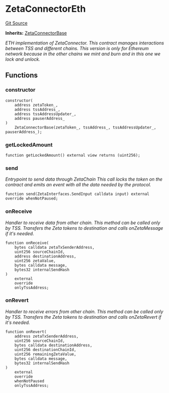 # ZetaConnectorEth
[Git Source](https://github.com/zeta-chain/protocol-contracts/blob/main/docs/src/contracts/evm/legacy/ZetaConnector.eth.sol)

**Inherits:**
[ZetaConnectorBase](/src/pages/developers/architecture/protocol/contracts/evm/ZetaConnectorBase.sol/abstract.ZetaConnectorBase.mdx)

*ETH implementation of ZetaConnector.
This contract manages interactions between TSS and different chains.
This version is only for Ethereum network because in the other chains we mint and burn and in this one we lock and
unlock.*


## Functions
### constructor


```solidity
constructor(
    address zetaToken_,
    address tssAddress_,
    address tssAddressUpdater_,
    address pauserAddress_
)
    ZetaConnectorBase(zetaToken_, tssAddress_, tssAddressUpdater_, pauserAddress_);
```

### getLockedAmount


```solidity
function getLockedAmount() external view returns (uint256);
```

### send

*Entrypoint to send data through ZetaChain
This call locks the token on the contract and emits an event with all the data needed by the protocol.*


```solidity
function send(ZetaInterfaces.SendInput calldata input) external override whenNotPaused;
```

### onReceive

*Handler to receive data from other chain.
This method can be called only by TSS.
Transfers the Zeta tokens to destination and calls onZetaMessage if it's needed.*


```solidity
function onReceive(
    bytes calldata zetaTxSenderAddress,
    uint256 sourceChainId,
    address destinationAddress,
    uint256 zetaValue,
    bytes calldata message,
    bytes32 internalSendHash
)
    external
    override
    onlyTssAddress;
```

### onRevert

*Handler to receive errors from other chain.
This method can be called only by TSS.
Transfers the Zeta tokens to destination and calls onZetaRevert if it's needed.*


```solidity
function onRevert(
    address zetaTxSenderAddress,
    uint256 sourceChainId,
    bytes calldata destinationAddress,
    uint256 destinationChainId,
    uint256 remainingZetaValue,
    bytes calldata message,
    bytes32 internalSendHash
)
    external
    override
    whenNotPaused
    onlyTssAddress;
```

